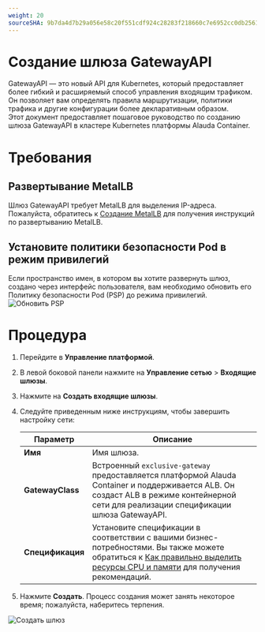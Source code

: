 ```yaml
---
weight: 20
sourceSHA: 9b7da4d7b29a056e58c20f551cdf924c28283f218660c7e6952cc0db25619463
---
```


# Создание шлюза GatewayAPI

GatewayAPI — это новый API для Kubernetes, который предоставляет более гибкий и расширяемый способ управления входящим трафиком. Он позволяет вам определять правила маршрутизации, политики трафика и другие конфигурации более декларативным образом.\
Этот документ предоставляет пошаговое руководство по созданию шлюза GatewayAPI в кластере Kubernetes платформы Alauda Container.

# Требования

## Развертывание MetalLB

Шлюз GatewayAPI требует MetalLB для выделения IP-адреса. Пожалуйста, обратитесь к [Создание MetalLB](../functions/create_metallb.mdx) для получения инструкций по развертыванию MetalLB.

## Установите политики безопасности Pod в режим привилегий

Если пространство имен, в котором вы хотите развернуть шлюз, создано через интерфейс пользователя, вам необходимо обновить его Политику безопасности Pod (PSP) до режима привилегий.\
![Обновить PSP](../assets/update_psp.png)

# Процедура

1. Перейдите в **Управление платформой**.

2. В левой боковой панели нажмите на **Управление сетью** > **Входящие шлюзы**.

3. Нажмите на **Создать входящие шлюзы**.

4. Следуйте приведенным ниже инструкциям, чтобы завершить настройку сети:

   | Параметр         | Описание                                                                                                                                                                                            |
   | ----------------- | ------------------------------------------------------------------------------------------------------------------------------------------------------------------------------------------------------ |
   | **Имя**          | Имя шлюза.                                                                                                                                                                               |
   | **GatewayClass**  | Встроенный `exclusive-gateway` предоставляется платформой Alauda Container и поддерживается ALB. Он создаст ALB в режиме контейнерной сети для реализации спецификации шлюза GatewayAPI.            |
   | **Спецификация** | Установите спецификации в соответствии с вашими бизнес-потребностями. Вы также можете обратиться к [Как правильно выделить ресурсы CPU и памяти](../how_to/decide_performance_selection.mdx) для получения рекомендаций. |

5. Нажмите **Создать**. Процесс создания может занять некоторое время; пожалуйста, наберитесь терпения.

![Создать шлюз](../assets/create_gatewayapi_gateway.png)

